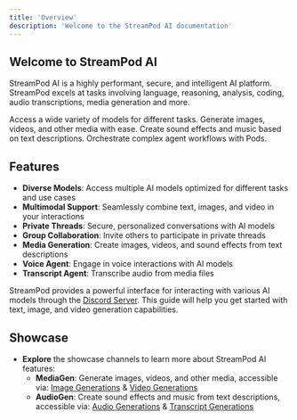 ```yaml
---
title: 'Overview'
description: 'Welcome to the StreamPod AI documentation'
---
```



## Welcome to StreamPod AI

StreamPod AI is a highly performant, secure, and intelligent AI platform. StreamPod excels at tasks involving language, reasoning, analysis, coding, audio transcriptions, media generation and more.


<CardGroup cols={2}>
  <Card
    title="ModelChat"
    icon="brain"
    href="https://docs.streampod.io/modelchat"
  >
    Access a wide variety of models for different tasks.
  </Card>
  <Card
    title="MediaGen"
    icon="image"
    href="https://docs.streampod.io/mediagen"
  >
    Generate images, videos, and other media with ease.
  </Card>
  <Card
    title="AudioGen"
    icon="music"
    href="https://docs.streampod.io/audiogen"
  >
    Create sound effects and music based on text descriptions.
  </Card>
  <Card
    title="Pods"
    icon="seedling"
    href="https://docs.streampod.io/pods"
    > 
    Orchestrate complex agent workflows with Pods.
  </Card>
</CardGroup>

## Features

- **Diverse Models**: Access multiple AI models optimized for different tasks and use cases
- **Multimodal Support**: Seamlessly combine text, images, and video in your interactions
- **Private Threads**: Secure, personalized conversations with AI models
- **Group Collaboration**: Invite others to participate in private threads
- **Media Generation**: Create images, videos, and sound effects from text descriptions
- **Voice Agent**: Engage in voice interactions with AI models
- **Transcript Agent**: Transcribe audio from media files

StreamPod provides a powerful interface for interacting with various AI models through the <a href="https://streampod.io/discord">Discord Server</a>. This guide will help you get started with text, image, and video generation capabilities.

## Showcase 

- **Explore** the showcase channels to learn more about StreamPod AI features:
  - **MediaGen**: Generate images, videos, and other media, accessible via: <a href="https://discord.com/channels/1245569640265023572/1313379435508006912">Image Generations</a> & <a href="https://discord.com/channels/1245569640265023572/1313706806979334144">Video Generations</a>
  - **AudioGen**: Create sound effects and music from text descriptions, accessible via: <a href="https://discord.com/channels/1245569640265023572/1319575473377775627">Audio Generations</a> & <a href="https://discord.com/channels/1245569640265023572/1318089081116430387">Transcript Generations</a>
